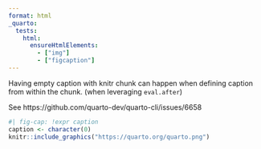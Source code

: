 ```yaml
---
format: html
_quarto:
  tests:
    html:
      ensureHtmlElements:
        - ["img"]
        - ["figcaption"]
---
```


Having empty caption with knitr chunk can happen when defining caption from within the chunk. (when leveraging `eval.after`)

See https://github.com/quarto-dev/quarto-cli/issues/6658

```r
#| fig-cap: !expr caption
caption <- character(0)
knitr::include_graphics("https://quarto.org/quarto.png")
```
